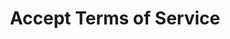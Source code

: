 ---
title: "Accept Terms of Service"
openapi: "POST /entity/{entityId}/accept-tos"
description: "Update an entity as having accepted the Terms of Service."
---